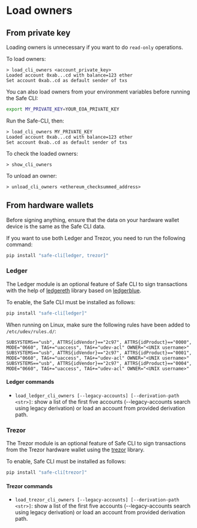 

# Load owners

## From private key

Loading owners is unnecessary if you want to do `read-only` operations.

To load owners:

```
> load_cli_owners <account_private_key>
Loaded account 0xab...cd with balance=123 ether
Set account 0xab..cd as default sender of txs
```

You can also load owners from your environment variables before running the Safe CLI:

```bash
export MY_PRIVATE_KEY=YOUR_EOA_PRIVATE_KEY
```

Run the Safe-CLI, then:

```
> load_cli_owners MY_PRIVATE_KEY
Loaded account 0xab...cd with balance=123 ether
Set account 0xab..cd as default sender of txs
```

To check the loaded owners:

```
> show_cli_owners
```

To unload an owner:

```
> unload_cli_owners <ethereum_checksummed_address>
```

## From hardware wallets

<Callout type='info' emoji='ℹ️'>
  Before signing anything, ensure that the data on your hardware wallet device is the same as the Safe CLI data.
</Callout>

If you want to use both Ledger and Trezor, you need to run the following command:

```bash
pip install "safe-cli[ledger, trezor]"
```

### Ledger

The Ledger module is an optional feature of Safe CLI to sign transactions with the help of [ledgereth](https://github.com/mikeshultz/ledger-eth-lib) library based on [ledgerblue](https://github.com/LedgerHQ/blue-loader-python).

To enable, the Safe CLI must be installed as follows:

```bash
pip install "safe-cli[ledger]"
```

When running on Linux, make sure the following rules have been added to `/etc/udev/rules.d/`:

```commandline
SUBSYSTEMS=="usb", ATTRS{idVendor}=="2c97", ATTRS{idProduct}=="0000", MODE="0660", TAG+="uaccess", TAG+="udev-acl" OWNER="<UNIX username>"
SUBSYSTEMS=="usb", ATTRS{idVendor}=="2c97", ATTRS{idProduct}=="0001", MODE="0660", TAG+="uaccess", TAG+="udev-acl" OWNER="<UNIX username>"
SUBSYSTEMS=="usb", ATTRS{idVendor}=="2c97", ATTRS{idProduct}=="0004", MODE="0660", TAG+="uaccess", TAG+="udev-acl" OWNER="<UNIX username>"
```

#### Ledger commands

- `load_ledger_cli_owners [--legacy-accounts] [--derivation-path <str>]`: show a list of the first five accounts (--legacy-accounts search using legacy derivation) or load an account from provided derivation path.

### Trezor

The Trezor module is an optional feature of Safe CLI to sign transactions from the Trezor hardware wallet using the [trezor](https://pypi.org/project/trezor/) library.

To enable, Safe CLI must be installed as follows:

```bash
pip install "safe-cli[trezor]"
```

#### Trezor commands

- `load_trezor_cli_owners [--legacy-accounts] [--derivation-path <str>]`: show a list of the first five accounts (--legacy-accounts search using legacy derivation) or load an account from provided derivation path.

